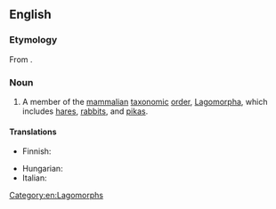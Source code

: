==English==

===Etymology===
From {{bor|en|mul|Lagomorpha}}.

===Noun===
{{wikipedia}}
{{en-noun}}

# A member of the [[mammal]]ian [[taxonomic]] [[order]], [[Lagomorpha]], which includes [[hare]]s, [[rabbit]]s, and [[pika]]s.

====Translations====
{{trans-top|member of the mammalian taxonomic order, Lagomorpha, which includes hares, rabbits, and pikas}}
* Finnish: {{t|fi|jäniseläin}}
{{trans-mid}}
* Hungarian: {{t|hu|nyúlalakú}}
* Italian: {{t+|it|lagomorfo}}
{{trans-bottom}}

[[Category:en:Lagomorphs]]